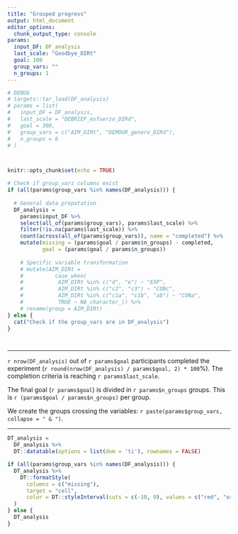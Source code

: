 ```yaml
---
title: "Grouped progress"
output: html_document
editor_options: 
  chunk_output_type: console
params:
  input_DF: DF_analysis
  last_scale: "Goodbye_DIRt"
  goal: 100
  group_vars: ""
  n_groups: 1
---
```


```r

# DEBUG
# targets::tar_load(DF_analysis)
# params = list(
#   input_DF = DF_analysis,
#   last_scale = "DEBRIEF_esfuerzo_DIRd",
#   goal = 300,
#   group_vars = c("AIM_DIRt", "DEMOGR_genero_DIRd"),
#   n_groups = 6
# )



knitr::opts_chunk$set(echo = TRUE)

# Check if group_vars columns exist
if (all(params$group_vars %in% names(DF_analysis))) {
  
  # General data prepatation
  DF_analysis = 
    params$input_DF %>% 
    select(all_of(params$group_vars), params$last_scale) %>% 
    filter(!is.na(params$last_scale)) %>% 
    count(across(all_of(params$group_vars)), name = "completed") %>% 
    mutate(missing = (params$goal / params$n_groups) - completed,
           goal = (params$goal / params$n_groups)) 
    
    # Specific variable transformation 
    # mutate(AIM_DIRt = 
    #          case_when(
    #           AIM_DIRt %in% c("d", "e") ~ "EXP",
    #           AIM_DIRt %in% c("c2", "c3") ~ "CONc",
    #           AIM_DIRt %in% c("c1a", "c1b", "ab") ~ "CONa",
    #           TRUE ~ NA_character_)) %>% 
    # rename(group = AIM_DIRt)
} else {
  cat("Check if the group_vars are in DF_analysis")
}




```

---  


`r nrow(DF_analysis)` out of `r params$goal` participants completed the experiment (`r round(nrow(DF_analysis) / params$goal, 2) * 100`%). The completion criteria is reaching `r params$last_scale`.  

The final goal (`r params$goal`) is divided in `r params$n_groups` groups.  This is `r (params$goal / params$n_groups)` per group.   

We create the groups crossing the variables: `r paste(params$group_vars, collapse = " & ")`.  

---  

```r

DT_analysis = 
  DF_analysis %>% 
  DT::datatable(options = list(dom = 'ti'), rownames = FALSE) 

if (all(params$group_vars %in% names(DF_analysis))) {
  DT_analysis %>% 
    DT::formatStyle(
      columns = c("missing"), 
      target = "cell",
      color = DT::styleInterval(cuts = c(-10, 0), values = c("red", "orange", "green"))
  )
} else {
  DT_analysis
}

```
